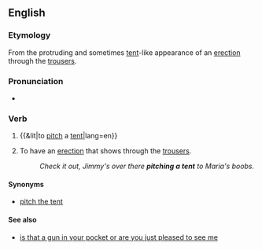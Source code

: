 ==English==

===Etymology===
From the protruding and sometimes [[tent]]-like appearance of an [[erection]] through the [[trousers]].

===Pronunciation===
* {{IPA|/ˌpɪtʃəˈtɛnt/|lang=en}}

===Verb===
{{en-verb|head=[[pitch]] [[a]] [[tent]]|pitches a tent|pitching a tent|pitched a tent}}

# {{&lit|to [[pitch]] a [[tent]]|lang=en}}
# {{label|en|idiomatic|slang}} To have an [[erection]] that shows through the [[trousers]].
#: ''Check it out, Jimmy's over there '''pitching a tent''' to Maria's boobs.''

====Synonyms====
* [[pitch the tent]]

====See also====
* [[is that a gun in your pocket or are you just pleased to see me]]
